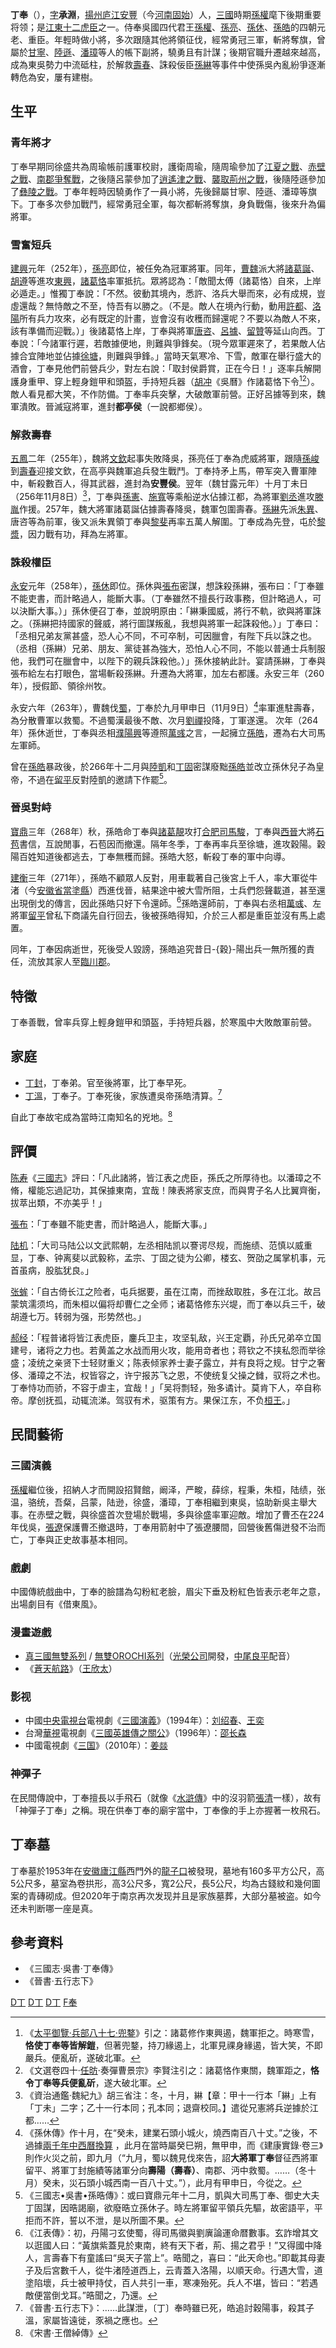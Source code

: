 {{東亞男性歷史人物
|名稱 = 丁奉
|身份 = 右[[大司馬|大司馬]] 左[[軍師|軍師]] [[大將軍|大將軍]]
|國家 = [[孫吳|孫吳]]
|時代 = [[東漢|東漢]]→[[三國|三國]]
|主君 = [[孫權|孫權]]→[[孫亮|孫亮]]→[[孫休|孫休]]→[[孫皓|孫皓]]
|屆數 =
|最高職務 =大將軍
|前任 = 
|繼任 = 
|圖片名稱 =DingFeng.jpg
|圖片大小 =220px
|姓 =丁
|名 =奉
|姓名 =
|字 =承淵
|號= 
|名乘 = <!--琉球士族用-->
|官職 =[[偏將軍|偏將軍]]→冠軍將軍→[[虎威將軍|虎威將軍]]→[[左將軍|左將軍]]→[[大將軍|大將軍]]
|封爵 =都亭侯→都鄉侯→安豐侯
|封號 =
|位階 =
|御稱號 = <!--日本皇族之稱號-->
|宮號1 = <!--日本皇族之宮號-->
|宮號2 = <!--朝鮮王族之宮號-->
|封地 =
|神號 =
|尊號 =
|族裔 = 
|旗籍 = <!--清朝旗人專用-->
|氏族 =
|籍貫 = [[庐江郡|庐江]][[安豐縣_(漢朝)|安豐]]
|本貫 = <!--朝鮮人用-->
|祖籍 =
|本籍 =
|出身地 =
|府邸 =
|世系 = 
|初名 =
|乳名 = <!--日本、朝鮮、琉球以外人物用-->
|幼名 = <!--日本人用-->
|兒名 = <!--朝鮮人用-->
|童名 = <!--琉球人用-->
|小字 =
|別名 =
|法號 =
|院號 =
|其他名號 = 
|出生日期 =
|出生地點 =
|婚年 = 
|逝世日期 =[[建衡|建衡]]三年（271年）
|逝世地點 = 
|廟號 =
|諡號 = 
|墓葬 =
|祠廟 =
|父親 =
|嫡母 =
|母親 =
|繼父=
|繼母=
|養父=
|養母=
|猶父= <!--日本人用-->
|烏帽子親= <!--日本人、琉球人用-->
|元配 =
|正室 =
|妻 =
|繼室 =
|平妻 =
|側室 =
|元配之父 =
|元配之嫡母 =
|元配之母 =
|正室之父 =
|正室之嫡母 =
|正室之母 =
|妻之父 =
|妻之嫡母 =
|妻之母 =
|繼室之父 =
|繼室之嫡母 =
|繼室之母 =
|平妻之父 =
|平妻之嫡母 =
|平妻之母 =
|兄弟 =[[丁封|丁封]]
|姊妹 =
|嫡兄弟 =
|嫡姊妹 =
|庶兄弟 =
|庶姊妹 =
|同胞兄弟 =
|同胞姊妹 =
|異母兄弟 =
|異母姊妹 =
|異父兄弟 =
|異父姊妹 =
|繼兄弟 =
|繼姊妹 =
|子 =丁溫
|孫 =
|女 =
|嫡子 =
|嫡女 =
|庶子 =
|庶女 =
|養子 =
|養女 =
|猶子 = <!--日本人用-->
|婿養子 = <!--日本人用-->
|烏帽子子 = <!--日本人用-->
|繼子 =
|繼女 =
|其他親屬 =
|出身 = <!---此处指科举出身--->
|功名 =
|經歷 = 
|著作 =
|注釋 =
}}
'''丁奉'''（{{bd|2世紀||271年|catIdx=D丁}}），[[表字|字]]'''承淵'''，[[揚州刺史部|揚州]][[庐江郡|庐江]][[安豐縣_(漢朝)|安豐]]（今[[河南省|河南]][[固始|固始]]）人，[[三國|三國]]時期[[孫權|孫權]]麾下後期重要将领；是[[江表之虎臣|江東十二虎臣]]之一。侍奉吳國四代君王[[孫權|孫權]]、[[孫亮|孫亮]]、[[孫休|孫休]]、[[孫皓|孫皓]]的四朝元老、重臣。年輕時做小將，多次跟隨其他將領征伐，經常勇冠三軍，斬將奪旗，曾屬於[[甘寧|甘寧]]、[[陸遜|陸遜]]、[[潘璋|潘璋]]等人的帳下副將，驍勇且有計謀；後期官職升遷越來越高，成為東吳勢力中流砥柱，於解救[[壽春|壽春]]、誅殺佞臣[[孫綝|孫綝]]等事件中使孫吳內亂紛爭逐漸轉危為安，屢有建樹。

== 生平 ==
=== 青年將才 ===
丁奉早期同徐盛共為周瑜帳前護軍校尉，護衛周瑜，隨周瑜參加了[[江夏之戰|江夏之戰]]、[[赤壁之戰|赤壁之戰]]、[[江陵之戰_(208年)|南郡爭奪戰]]，之後隨呂蒙參加了[[逍遙津之戰|逍遙津之戰]]、[[樊城之戰|襲取荊州之戰]]，後隨陸遜參加了[[彝陵之戰|彝陵之戰]]。丁奉年輕時因驍勇作了一員小將，先後歸屬甘寧、陸遜、潘璋等旗下。丁奉多次參加戰鬥，經常勇冠全軍，每次都斬將奪旗，身負戰傷，後來升為偏將軍。

=== 雪奮短兵 ===
{{see also|東興之戰}}
[[建興_(東吳)|建興]]元年（252年），[[孫亮|孫亮]]即位，被任免為冠軍將軍。同年，[[曹魏|曹魏]]派大將[[諸葛誕|諸葛誕]]、[[胡遵|胡遵]]等進攻[[東興|東興]]，[[諸葛恪|諸葛恪]]率軍抵抗。眾將認為：「敵聞太傅（諸葛恪）自來，上岸必遁走。」惟獨丁奉說：「不然。彼動其境內，悉許、洛兵大舉而來，必有成規，豈虛還哉？無恃敵之不至，恃吾有以勝之。（不是。敵人在境內行動，動用[[許都|許都]]、[[洛陽|洛陽]]所有兵力攻來，必有既定的計畫，豈會沒有收穫而歸還呢？不要以為敵人不來，該有準備而迎戰。）」後諸葛恪上岸，丁奉與將軍[[唐咨|唐咨]]、[[呂據|呂據]]、[[留贊|留贊]]等延山向西。丁奉說：「今諸軍行遲，若敵據便地，則難與爭鋒矣。（現今眾軍遲來了，若果敵人佔據合宜陣地並佔據[[徐塘|徐塘]]，則難與爭鋒。」當時天氣寒冷、下雪，敵軍在舉行盛大的酒會，丁奉見他們前營兵少，對左右說：「取封侯爵賞，正在今日！」逐率兵解開護身重甲、穿上輕身鎧甲和頭盔，手持短兵器（[[胡冲|胡冲]]《吳曆》作諸葛恪下令<ref>《[[s:太平御覽/0356|太平御覽·兵部八十七·兜鍪]]》引之：諸葛修作東興遏，魏軍拒之。時寒雪，'''恪使丁奉等皆解鎧'''，但著兜鍪，持刀緣遏上，北軍見祼身緣遏，皆大笑，不即嚴兵。便亂斫，遂破北軍。</ref><ref>《文選卷四十·[[任昉|任昉]]·奏彈曹景宗》李賢注引之：諸葛恪作東關，魏軍距之，'''恪令丁奉等兵便亂斫'''，遂大破北軍。</ref>）。敵人看見都大笑，不作防備。丁奉率兵突擊，大破敵軍前營。正好呂據等到來，魏軍潰敗。晉滅寇將軍，進封'''都亭侯'''（一說都鄉侯）。

=== 解救壽春 ===
[[五鳳_(孫亮)|五鳳]]二年（255年），魏將[[文欽|文欽]]起事失敗降吳，孫亮任丁奉為虎威將軍，跟隨[[孫峻|孫峻]]到[[壽春|壽春]]迎接文欽，在高亭與魏軍追兵發生戰鬥。丁奉持矛上馬，帶军突入曹軍陣中，斬殺數百人，得其武器，進封為'''安豐侯'''。翌年（魏甘露元年）十月丁未日（256年11月8日）<ref>《資治通鑑·魏紀九》胡三省注：冬，十月，綝【章：甲十一行本「綝」上有「丁未」二字；乙十一行本同；孔本同；退齋校同。】遣從兄憲將兵逆據於江都……</ref>，丁奉與[[孫憲|孫憲]]、[[施寬|施寬]]等乘船逆水佔據江都，為將軍[[劉丞|劉丞]]進攻[[滕胤|滕胤]]作援。257年，魏大將軍諸葛誕佔據壽春降吳，魏軍包圍壽春。[[孫綝|孫綝]]先派[[朱異|朱異]]、唐咨等為前軍，後又派朱異領丁奉與[[鍾離斐|黎斐]]再率五萬人解圍。丁奉成為先登，屯於[[黎漿|黎漿]]，因力戰有功，拜為左將軍。

=== 誅殺權臣 ===
[[永安_(東吳)|永安]]元年（258年），[[孫休|孫休]]即位。孫休與[[張布|張布]]密謀，想誅殺孫綝，張布曰：「丁奉雖不能吏書，而計略過人，能斷大事。（丁奉雖然不擅長行政事務，但計略過人，可以決斷大事。）」孫休便召丁奉，並說明原由：「綝秉國威，將行不軌，欲與將軍誅之。（孫綝把持國家的聲威，將行圖謀叛亂，我想與將軍一起誅殺他。）」丁奉曰：「丞相兄弟友黨甚盛，恐人心不同，不可卒制，可因臘會，有陛下兵以誅之也。（丞相（孫綝）兄弟、朋友、黨徒甚為強大，恐怕人心不同，不能以普通士兵制服他，我們可在臘會中，以陛下的親兵誅殺他。）」孫休接納此計。宴請孫綝，丁奉與張布給左右打眼色，當場斬殺孫綝。升遷為大將軍，加左右都護。永安三年（260年），授假節、領徐州牧。

永安六年（263年），曹魏伐[[蜀漢|蜀]]，丁奉於九月甲申日（11月9日）<ref>《孫休傳》作十月，在“癸未，建業石頭小城火，燒西南百八十丈。”之後，不過據[http://sinocal.sinica.edu.tw 兩千年中西曆換算] {{Wayback|url=http://sinocal.sinica.edu.tw/ |date=20180615004633 }}，此月在當時屬癸巳朔，無甲申，而《建康實錄·卷三》則作火災之前，即九月（“九月，蜀以魏見伐來告，詔'''大將軍丁奉'''督征西將軍留平、將軍丁封施績等諸軍分向'''壽陽（壽春）'''、南郡、沔中救蜀。……（冬十月）癸未，災石頭小城西南一百八十丈。”），此月有甲申日，今從之。</ref>率軍進駐壽春，為分散曹軍以救蜀。不過蜀漢最後不敵、次月[[劉禪|劉禪]]投降，丁軍遂還。 次年（264年）孫休逝世，丁奉與丞相[[濮陽興|濮陽興]]等遵照[[萬彧|萬彧]]之言，一起擁立[[孫皓|孫皓]]，遷為右大司馬左軍師。

曾在[[孫皓|孫皓]]暴政後，於266年十二月與[[陸凱_(三國)|陸凱]]和[[丁固|丁固]]密謀廢黜[[孫皓|孫皓]]並改立孫休兒子為皇帝，不過在[[留平|留平]]反對陸凱的邀請下作罷<ref>《三國志•吳書•孫晧傳》：或曰寶鼎元年十二月，凱與大司馬丁奉、御史大夫丁固謀，因晧謁廟，欲廢晧立孫休子。時左將軍留平領兵先驅，故密語平，平拒而不許，誓以不泄，是以所圖不果。</ref>。

===晉吳對峙===
[[寶鼎|寶鼎]]三年（268年）秋，孫皓命丁奉與[[諸葛靚|諸葛靚]]攻打[[合肥|合肥]][[司馬駿|司馬駿]]，丁奉與[[西晉|西晉]]大將[[石苞|石苞]]書信，互說閒事，石苞因而撤還。隔年冬季，丁奉再率兵至徐塘，進攻穀陽。穀陽百姓知道後都逃去，丁奉無穫而歸。孫皓大怒，斬殺丁奉的軍中向導。

[[建衡|建衡]]三年（271年），孫皓不顧眾人反對，用車載著自己後宮上千人，率大軍從牛渚（今[[安徽省|安徽省]][[當塗縣|當塗縣]]）西進伐晉，結果途中被大雪所阻，士兵們怨聲載道，甚至還出現倒戈的傳言，因此孫皓只好下令還師。<ref>《江表傳》：初，丹陽刁玄使蜀，得司馬徽與劉廙論運命暦數事。玄詐增其文以逛國人曰：“黃旗紫蓋見於東南，終有天下者，荊、揚之君乎！”又得國中降人，言壽春下有童謠曰“吳天子當上”。晧聞之，喜曰：“此天命也。”即載其母妻子及后宮數千人，從牛渚陸道西上，云青蓋入洛陽，以順天命。行遇大雪，道塗陷壞，兵士被甲持仗，百人共引一車，寒凍殆死。兵人不堪，皆曰：“若遇敵便當倒戈耳。”晧聞之，乃還。</ref>孫皓還師前，丁奉與右丞相[[萬彧|萬彧]]、左將軍[[留平|留平]]曾私下商議先自行回去，後被孫皓得知，介於三人都是重臣並沒有馬上處置。

同年，丁奉因病逝世，死後受人毀謗，孫皓追究昔日-{穀}-陽出兵一無所獲的責任，流放其家人至[[臨川郡|臨川郡]]。

== 特徵 ==
丁奉善戰，曾率兵穿上輕身鎧甲和頭盔，手持短兵器，於寒風中大敗敵軍前營。

== 家庭 ==
*[[丁封|丁封]]，丁奉弟。官至後將軍，比丁奉早死。
*[[丁溫|丁溫]]，丁奉子。丁奉死後，家族遭吳帝孫皓清算。<ref>《晉書·五行志下》：……此謀泄，〔丁〕奉時雖已死，皓追討穀陽事，殺其子溫，家屬皆遠徙，豕禍之應也。</ref>
自此丁奉故宅成為當時江南知名的兇地。<ref>《宋書·王僧綽傳》</ref>

== 評價 ==
[[陈寿|陈寿]]《[[三國志|三國志]]》評曰：「凡此諸將，皆江表之虎臣，孫氏之所厚待也。以潘璋之不脩，權能忘過記功，其保據東南，宜哉！陳表將家支庶，而與冑子名人比翼齊衡，拔萃出類，不亦美乎！」

[[張布|張布]]：「丁奉雖不能吏書，而計略過人，能斷大事。」

[[陆机|陆机]]：「大司马陆公以文武熙朝，左丞相陆凯以謇谔尽规，而施绩、范慎以威重显，丁奉、钟离斐以武毅称，孟宗、丁固之徒为公卿，楼玄、贺劭之属掌机事，元首虽病，股肱犹良。」

[[张蛑|张蛑]]：「自古倚长江之险者，屯兵据要，虽在江南，而挫敌取胜，多在江北。故吕蒙筑濡须坞，而朱桓以偏将却曹仁之全师；诸葛恪修东兴堤，而丁奉以兵三千，破胡遵七万。转弱为强，形势然也。」

[[郝经|郝经]]：「程普诸将皆江表虎臣，鏖兵卫主，攻坚轧敌，兴王定覇，孙氏兄弟卒立国建号，诸将之力也。若黄盖之水战而用火攻，能用竒者也；蒋钦之不挟私怨而举徐盛；凌统之亲贤下士轻财重义；陈表倾家养士妻子露立，并有良将之规。甘宁之奢侈、潘璋之不法，权皆容之，许宁报苏飞之恩，不使统复父操之雠，驭将之术也。丁奉恃功而骄，不容于虐主，宜哉！」「吴将剽轻，殆多谲计。莫肯下人，卒自称帝。摩创抚孤，动辄流涕。驾驭有术，驱策有方。果保江东，不负[[孫策|桓王]]。」

== 民間藝術 ==
===三國演義===
[[孫權|孫權]]繼位後，招納人才而開設招賢館，阚泽，严畯，薛综，程秉，朱桓，陆绩，张温，骆统，吾粲，吕蒙，陆逊，徐盛，潘璋，丁奉相繼到東吳，協助新吳主舉大事。在赤壁之戰，與徐盛首次登場於戰場，多與徐盛率軍迎敵。增加了曹丕在224年伐吳，[[張遼|張遼]]保護曹丕撤退時，丁奉用箭射中了張遼腰間，回營後舊傷迸發不治而亡，丁奉與正史故事基本相同。

=== 戲劇 ===
中國傳統戲曲中，丁奉的臉譜為勾粉紅老臉，眉尖下垂及粉紅色皆表示老年之意，出場劇目有《借東風》。

=== 漫畫遊戲 ===
* [[真三國無雙系列|真三國無雙系列]] / [[無雙OROCHI系列|無雙OROCHI系列]]（[[光榮公司|光榮公司]]開發，[[中尾良平|中尾良平]]配音）
* 《[[蒼天航路|蒼天航路]]》（[[王欣太|王欣太]]）

=== 影视 ===
* 中國[[中国中央电视台|中央電視台]]電視劇《[[三国演义_(电视剧)|三國演義]]》（1994年）：[[刘绍春|刘绍春]]、[[王奕|王奕]]
* 台灣[[華視|華視]]電視劇《[[三國英雄傳之關公|三國英雄傳之關公]]》（1996年）：[[邵长森|邵长森]]
* 中國電視劇《[[三国_(电视剧)|三国]]》（2010年）：[[姜燚|姜燚]]

=== 神彈子 ===
在民間傳說中，丁奉擅長以手飛石（就像《[[水滸傳|水滸傳]]》中的沒羽箭[[张清_(水浒传)|張清]]一樣），故有「神彈子丁奉」之稱。現在供奉丁奉的廟宇當中，丁奉像的手上亦握著一枚飛石。

== 丁奉墓 ==
丁奉墓於1953年在[[安徽|安徽]][[廬江縣|廬江縣]]西門外的[[龍子口|龍子口]]被發現，墓地有160多平方公尺，高5公尺多，墓室為卷拱形，高3公尺多，寬2公尺，長5公尺，均為古錢紋和幾何圖案的青磚砌成。但2020年于南京再次发现并且是家族墓葬，大部分墓被盗。如今还未判断哪一座是真。

== 參考資料 ==
* 《三國志·吳書·丁奉傳》
* 《晉書·五行志下》
{{reflist}}

{{start box}}
{{s-off}}
{{s-before|[[滕胤|滕胤]]}}
{{s-title|孫吳[[大司馬|大司馬]](右)|264年—271年}}
{{s-after|[[陸抗|陸抗]]}}
{{s-before|[[孫綝|孫綝]]}}
{{s-title|孫吳[[大將軍|大將軍]]|258年—264年}}
{{S-vac|next=[[孫震_(三國)|孫震]]}}
{{end box}}
{{吴军十二虎臣}}
{{三国志}}

[[Category:271年逝世|D丁]]
[[Category:东吴军事人物|D丁]]
[[Category:东吴列侯|D丁]]
[[Category:丁姓|F奉]]